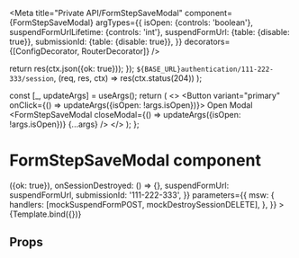 


<Meta
  title="Private API/FormStepSaveModal"
  component={FormStepSaveModal}
  argTypes={{
    isOpen: {controls: 'boolean'},
    suspendFormUrlLifetime: {controls: 'int'},
    suspendFormUrl: {table: {disable: true}},
    submissionId: {table: {disable: true}},
  }}
  decorators={[ConfigDecorator, RouterDecorator]}
/>

[//]: # ( Code related to mocking the calls made when saving the form )

  return res(ctx.json({ok: true}));
});
  `${BASE_URL}authentication/111-222-333/session`,
  (req, res, ctx) => res(ctx.status(204))
);


  const [_, updateArgs] = useArgs();
  return (
    <>
      <Button variant="primary" onClick={() => updateArgs({isOpen: !args.isOpen})}>
        Open Modal
      </Button>
      <FormStepSaveModal
        closeModal={() => updateArgs({isOpen: !args.isOpen})} {...args}
      />
    </>
  );
};

# FormStepSaveModal component

<Canvas>
  <Story
    name="Default"
    args={{
      isOpen: false,
      suspendFormUrlLifetime: 7,
      onSaveConfirm: () => ({ok: true}),
      onSessionDestroyed: () => {},
      suspendFormUrl: suspendFormUrl,
      submissionId: '111-222-333',
    }}
    parameters={{
      msw: {
        handlers: [mockSuspendFormPOST, mockDestroySessionDELETE],
      },
    }}
  >
    {Template.bind({})}
  </Story>
</Canvas>

## Props

<ArgsTable of={FormStepSaveModal} />
